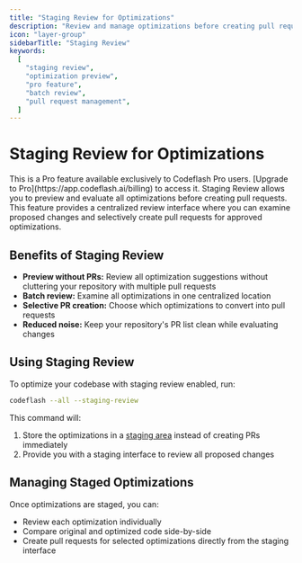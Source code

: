 ```yaml
---
title: "Staging Review for Optimizations"
description: "Review and manage optimizations before creating pull requests with staging mode"
icon: "layer-group"
sidebarTitle: "Staging Review"
keywords:
  [
    "staging review",
    "optimization preview",
    "pro feature",
    "batch review",
    "pull request management",
  ]
---
```


# Staging Review for Optimizations

<Note>
  This is a Pro feature available exclusively to Codeflash Pro users. [Upgrade to
  Pro](https://app.codeflash.ai/billing) to access it.
</Note>
Staging Review allows you to preview and evaluate all optimizations before creating pull requests. This
feature provides a centralized review interface where you can examine proposed changes and selectively
create pull requests for approved optimizations.

## Benefits of Staging Review

- **Preview without PRs:** Review all optimization suggestions without cluttering your repository with multiple pull requests
- **Batch review:** Examine all optimizations in one centralized location
- **Selective PR creation:** Choose which optimizations to convert into pull requests
- **Reduced noise:** Keep your repository's PR list clean while evaluating changes

## Using Staging Review

To optimize your codebase with staging review enabled, run:

```bash
codeflash --all --staging-review
```

This command will:

1. Store the optimizations in a [staging area](https://app.codeflash.ai/staging) instead of creating PRs immediately
2. Provide you with a staging interface to review all proposed changes

## Managing Staged Optimizations

Once optimizations are staged, you can:

- Review each optimization individually
- Compare original and optimized code side-by-side
- Create pull requests for selected optimizations directly from the staging interface
